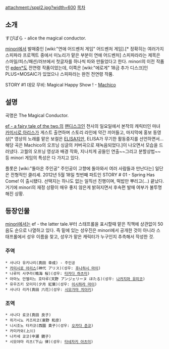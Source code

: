 attachment:/sppl2.jpg?width=600
[[목차]]
== 소개 ==
すぴぱら - alice the magical conductor.

[[minori]]에서 발매중인 [wiki:"연애 어드벤처 게임" 어드벤처 게임].[* 정확히는 여러가지 스피파라 프로젝트 중에서 미노리가 맡은 부분이 연애 어드벤처] 스피파라라는 제목은 스마일/피스/패션/러브에서 첫글자를 하나씩 따와 만들었다고 한다. minori의 이전 작품인 [[eden*]]도 전연령 작품이었는데, 이쪽은 [wiki:"에로게" 18금 추가 디스크]인 PLUS+MOSAIC가 있었으나 스피파라는 완전 전연령 작품.

{{{#!html
<iframe width="560" height="315" src="http://www.youtube.com/embed/na44Zx8I9ko" frameborder="0" allowfullscreen></iframe>
}}}
STORY #1 데모 무비: Magical Happy Show ! - [[Machico]]

== 설명 ==
{{{#!html
<object type="application/x-shockwave-flash" width="600px" height="360px" align="middle" classid="clsid:d27cdb6e-ae6d-11cf-96b8-444553540000" codebase="http://fpdownload.macromedia.com/pub/shockwave/cabs/flash/swflash.cab#version=9,0,0,0"><param name="movie" value="http://flvs.daum.net/flvPlayer.swf?vid=RLmIDMeUfDE$"><embed src="http://flvs.daum.net/flvPlayer.swf?vid=RLmIDMeUfDE$" width="600px" height="360px" allowscriptaccess="always" type="application/x-shockwave-flash" allowfullscreen="true" bgcolor="#000000"></object>
}}}
곡명은 The Magical Conductor. 

[[ef - a fairy tale of the two.]]의 [[팬디스크]]인 천사의 일요일에서 본작의 캐릭터인 마녀 [[카미시로 아리스]]가 게스트 출연하며 스토리 라인에 약간 끼어들고, 마지막에 홍보 동영상[* 영상의 노래를 맡은 보컬은 [[ELISA]]지만, ELISA가 무기한 활동중지를 선언하면서... 해당 곡은 Machico의 오프닝 싱글의 커버곡으로 재녹음되었다.]이 나오면서 모습을 드러냈다. 고퀄의 오프닝 영상과 배경 작화, 지나치게 공들인 연출~~그리고 분할상법~~ 등 minori 게임의 특성은 다 가지고 있다.

플롯은 [wiki:"돌아온 주인공" 주인공이 고향에 돌아와서 여러 사람들과 만난다는] 일단은 전형적인 클리셰. 2012년 5월 18일 첫번째 파트인 STORY # 01 - Spring Has Come! 이 출시됐다. 선택지는 하나도 없는 일직선 진행이며, 떡밥만 뿌리고(…) 끝났다. 거기에 minori의 재정 상황이 매우 좋지 않은게 밝혀지면서 후속편 발매 여부가 불투명해진 상황.

== 등장인물 ==
[[minori]]에서는 ef - the latter tale.부터 스태프롤을 표시할때 맡은 직책에 상관없이 50음도 순으로 나열하고 있다. 즉 밑에 있는 성우진은 minori에서 공개한 것이 아니라 스태프롤에서 성우 이름을 찾고, 성우가 맡은 캐릭터가 누구인지 추측해서 작성한 것.
=== 주역 ===
 * 사나다 유키나리(真田 幸成) - 주인공
 * [[카미시로 아리스]](神代 アリス)(성우: [[후나하시 마이]])
 * 나루미 사쿠라(鳴海 桜)(성우: [[타카다 하츠미]])
 * 아마노 안젤리느 호타루(天野 アンジェリーヌ ほたる)(성우: [[나카지마 유미코]])
 * 유우즈키 모미지(夕月 紅葉)(성우: [[이시하라 마이]])
 * 사나다 리카(真田 六花)(성우: [[시모가마 치아키]])
=== 조역 ===
 * 사나다 료코(真田 良子)
 * 히가시노 카즈히코(東野 和彦)
 * 니시조노 타카코(西園 貴子)(성우: [[오카다 준코]])
 * 카미카와(上川)
 * 나카세 쿄코(中瀬 鏡子)
 * 시모야마 리츠(下山 律)(성우: [[타네자키 아츠미]])
